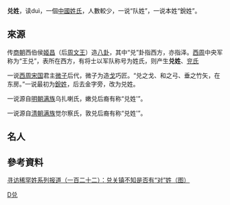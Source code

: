 '''兑姓'''，读duì，一個[[中國姓氏|中國姓氏]]，人數較少，一说“队姓”，一说本姓“銳姓”。

==來源==
传[[商朝|商朝]]西伯侯[[姬昌|姬昌]]（后[[周文王|周文王]]）造[[八卦|八卦]]，其中“兑”卦指西方，亦指泽。[[西周|西周]]中央军称为“王兑”，表所在西方，有将士以军队称号为姓氏，则产生'''兑姓'''、[[兖氏|兖氏]]

一说[[西周|西周]][[宋国|宋国]]君主[[微子|微子]]后代，微子为造[[戈|戈]]巧匠。“兑之戈、和之弓、垂之竹矢，在东房。”一说最初为[[銳姓|銳姓]]，后去金字旁，改为兑姓。

一说源自[[明朝|明朝]][[满族|满族]]乌扎喇氏，嫩兑后裔有称“兑姓'”。

一说源自[[清朝|清朝]][[满族|满族]]觉尔察氏，敦兑后裔有称“兑姓'”。

==名人==

==參考資料==
[http://special.daynews.com.cn/kjzt/xfxhx/576120.html 寻访稀罕姓系列报道（一百二十二）：兑关镇不知是否有“对”姓（图）]{{dead link|date=2017年11月 |bot=InternetArchiveBot |fix-attempted=yes }}

[[Category:漢姓|D兑]]